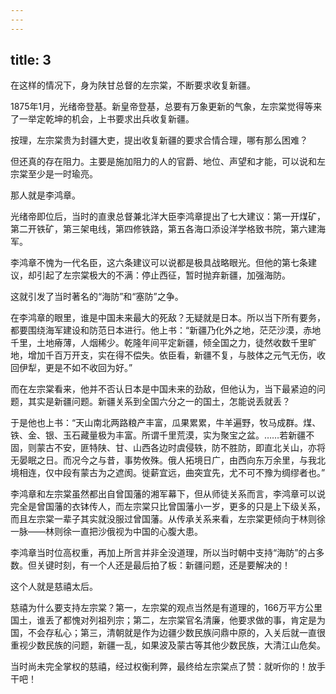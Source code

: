 ```yaml
---
---
---
```

title: 3
---



在这样的情况下，身为陕甘总督的左宗棠，不断要求收复新疆。

1875年1月，光绪帝登基。新皇帝登基，总要有万象更新的气象，左宗棠觉得等来了一举定乾坤的机会，上书要求出兵收复新疆。

按理，左宗棠贵为封疆大吏，提出收复新疆的要求合情合理，哪有那么困难？

但还真的存在阻力。主要是施加阻力的人的官爵、地位、声望和才能，可以说和左宗棠至少是一时瑜亮。

那人就是李鸿章。

光绪帝即位后，当时的直隶总督兼北洋大臣李鸿章提出了七大建议：第一开煤矿，第二开铁矿，第三架电线，第四修铁路，第五各海口添设洋学格致书院，第六建海军。

李鸿章不愧为一代名臣，这六条建议可以说都是极具战略眼光。但他的第七条建议，却引起了左宗棠极大的不满：停止西征，暂时抛弃新疆，加强海防。

这就引发了当时著名的“海防”和“塞防”之争。

在李鸿章的眼里，谁是中国未来最大的死敌？无疑就是日本。所以当下所有要务，都要围绕海军建设和防范日本进行。他上书：“新疆乃化外之地，茫茫沙漠，赤地千里，土地瘠薄，人烟稀少。乾隆年间平定新疆，倾全国之力，徒然收数千里旷地，增加千百万开支，实在得不偿失。依臣看，新疆不复，与肢体之元气无伤，收回伊犁，更是不如不收回为好。”

而在左宗棠看来，他并不否认日本是中国未来的劲敌，但他认为，当下最紧迫的问题，其实是新疆问题。新疆关系到全国六分之一的国土，怎能说丢就丢？

于是他也上书：“天山南北两路粮产丰富，瓜果累累，牛羊遍野，牧马成群。煤、铁、金、银、玉石藏量极为丰富。所谓千里荒漠，实为聚宝之盆。……若新疆不固，则蒙古不安，匪特陕、甘、山西各边时虞侵轶，防不胜防，即直北关山，亦将无晏眠之日。而况今之与昔，事势攸殊。俄人拓境日广，由西向东万余里，与我北境相连，仅中段有蒙古为之遮阂。徙薪宜远，曲突宜先，尤不可不豫为绸缪者也。”

李鸿章和左宗棠虽然都出自曾国藩的湘军幕下，但从师徒关系而言，李鸿章可以说完全是曾国藩的衣钵传人，而左宗棠只比曾国藩小一岁，更多的只是上下级关系，而且左宗棠一辈子其实就没服过曾国藩。从传承关系来看，左宗棠更倾向于林则徐一脉——林则徐一直把沙俄视为中国的心腹大患。

李鸿章当时位高权重，再加上所言并非全没道理，所以当时朝中支持“海防”的占多数。但关键时刻，有一个人还是最后拍了板：新疆问题，还是要解决的！

这个人就是慈禧太后。

慈禧为什么要支持左宗棠？第一，左宗棠的观点当然是有道理的，166万平方公里国土，谁丢了都愧对列祖列宗；第二，左宗棠官名清廉，他要求做的事，肯定是为国，不会存私心；第三，清朝就是作为边疆少数民族问鼎中原的，入关后就一直很重视少数民族的问题，新疆一乱，如果波及蒙古等其他少数民族，大清江山危矣。

当时尚未完全掌权的慈禧，经过权衡利弊，最终给左宗棠点了赞：就听你的！放手干吧！